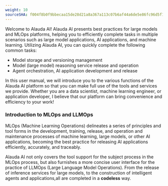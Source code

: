 ```yaml
---
weight: 10
sourceSHA: f004f8b0f9bbecaa15de28d21a8a367a113c07b6af44a6de5e86fc96d5f13741
---
```


Welcome to Alauda AI! Alauda AI presents best practices for large models and MLOps platforms, helping you to efficiently complete tasks in multiple scenarios such as large model applications, AI applications, and machine learning. Utilizing Alauda AI, you can quickly complete the following common tasks:

- Model storage and versioning management
- Model (large model) reasoning service release and operation
- Agent orchestration, AI application development and release

In this user manual, we will introduce you to the various functions of the Alauda AI platform so that you can make full use of the tools and services we provide. Whether you are a data scientist, machine learning engineer, or application developer, I believe that our platform can bring convenience and efficiency to your work!

### Introduction to MLOps and LLMOps

MLOps (Machine Learning Operations) delineates a series of principles and tool forms in the development, training, release, and operation and maintenance processes of machine learning, large models, or other AI applications, becoming the best practice for releasing AI applications efficiently, accurately, and traceably.

Alauda AI not only covers the tool support for the subject process in the MLOps process, but also furnishes a more concise user interface for the practice of LLMOps (Large Language Model Operations). From the release of inference services for large models, to the construction of intelligent agents and applications,all are completed in a **codeless** way. 

